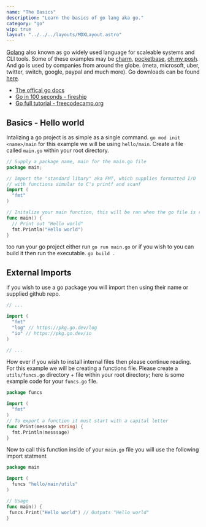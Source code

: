 ```yaml
---
name: "The Basics"
description: "Learn the basics of go lang aka go."
category: "go"
wip: true
layout: "../../../layouts/MDXLayout.astro"
---
```


[Golang](https://go.dev) also known as go widely used language for scaleable systems and CLI tools. Some of these examples may be [charm](https://charm.sh), [pocketbase](https://pocketbase.io), [oh my posh](https://ohmyposh.dev).
And go is used by companies from around the globe. (meta, microsoft, uber, twitter, switch, google, paypal and much more).
Go downloads can be found [here](https://go.dev/dl/).

- [The offical go docs](https://go.dev/doc/)
- [Go in 100 seconds - fireship](https://www.youtube.com/watch?v=446E-r0rXHI)
- [Go full tutorial - freecodecamp.org](https://www.youtube.com/watch?v=YS4e4q9oBaU)

## Basics - Hello world

Intalizing a go project is as simple as a single command. `go mod init <name>/main` for this example we will be using `hello/main`.
Create a file called `main.go` within your root directory.

```go
// Supply a package name, main for the main.go file
package main;

// Import the "standard libary" aka FMT, which supplies formatted I/O
// with functions simular to C's printf and scanf
import (
  "fmt"
)

// Initalize your main function, this will be ran when the go file is ran.
func main() {
  // Print out "Hello world"
  fmt.Println("Hello world")
}
```

too run your go project either run `go run main.go` or if you wish to you can build it then run the executable. `go build .`

## External Imports

if you wish to use a go package you will import then using their name or supplied github repo.

```go
// ...

import (
  "fmt"
  "log" // https://pkg.go.dev/log
  "io" // https://pkg.go.dev/io
)

// ...
```

How ever if you wish to install internal files then please continue reading. For this example we will be creating a functions file.
Please create a `utils/funcs.go` directory + file within your root directory; here is some example code for your `funcs.go` file.

```go
package funcs

import (
  "fmt"
)
// To export a function it must start with a capital letter
func Print(message string) {
  fmt.Println(messsage)
}
```

Now to call this function inside of your `main.go` file you will use the following import statment

```go
package main

import (
  funcs "hello/main/utils"
)

// Usage
func main() {
 funcs.Print("Hello world") // Outputs "Hello world"
}
```
